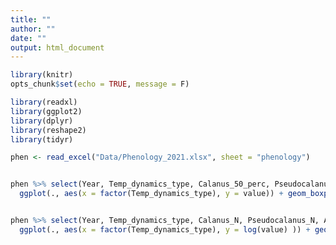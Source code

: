 ```yaml
---
title: ""
author: ""
date: ""
output: html_document
---
```


```r
library(knitr)
opts_chunk$set(echo = TRUE, message = F)
```


```r
library(readxl)
library(ggplot2)
library(dplyr)
library(reshape2)
library(tidyr)
```


```r
phen <- read_excel("Data/Phenology_2021.xlsx", sheet = "phenology")


phen %>% select(Year, Temp_dynamics_type, Calanus_50_perc, Pseudocalanus_50_perc, Acartia_50_perc, Centropages_50_perc, Temora_50_perc, Microsetella_50_perc, Oithona_50_perc) %>% melt(id.vars = c("Year", "Temp_dynamics_type")) %>% filter(!is.na(Temp_dynamics_type)) %>% filter(Temp_dynamics_type != 5) %>%
  ggplot(., aes(x = factor(Temp_dynamics_type), y = value)) + geom_boxplot() + facet_wrap(~variable) + labs(x= "Type of temperature dynamics", y = "Julian day")


phen %>% select(Year, Temp_dynamics_type, Calanus_N, Pseudocalanus_N, Acartia_N, Centropages_N, Temora_N, Microsetella_N, Oithona_N) %>% melt(id.vars = c("Year", "Temp_dynamics_type")) %>% filter(!is.na(Temp_dynamics_type)) %>% filter(Temp_dynamics_type != 5) %>% 
  ggplot(., aes(x = factor(Temp_dynamics_type), y = log(value) )) + geom_boxplot() + facet_wrap(~variable) + labs(x= "Type of temperature dynamics", y = "Log(N)")


```

